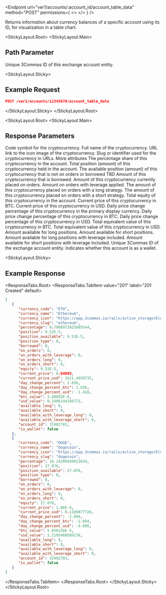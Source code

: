 
<Endpoint
  url="ver1/accounts/:account_id/account_table_data"
  method="POST"
  permissions={
    <>
      <Permission title="Permission" description="ACCOUNTS_READ" />
      <Permission title="Security" description="SIGNED" />
    </>
  }
/>

Returns information about currency balances of a specific account using its ID, for visualization in a table chart.

<StickyLayout.Root>
<StickyLayout.Main>

  ## Path Parameter 

  <ApiParam name='account_id' type='integer' id="account_id" required>
      Unique 3Commas ID of this exchange account entity.
  </ApiParam>
</StickyLayout.Main>

<StickyLayout.Sticky>

  ## Example Request

  ```json
  POST /ver1/accounts/12345678/account_table_data
  ```
</StickyLayout.Sticky>
</StickyLayout.Root>

<StickyLayout.Root>
<StickyLayout.Main>

## Response Parameters 

<ApiParam name='currency_code' type='string' id='currency_code'>
  Code symbol for the cryptocurrency.
</ApiParam>
<ApiParam name='currency_name' type='string' id='currency_name'>
  Full name of the cryptocurrency.
</ApiParam>
<ApiParam name='currency_icon' type='string' id='currency_icon'>
  URL link to the icon image of the cryptocurrency.
</ApiParam>
<ApiParam name='currency_slug' type='string' id='currency_slug'>
  Slug or identifier used for the cryptocurrency in URLs.
</ApiParam>


<CollapseAll>
<CollapseAllHeading> More attributes <CollapseAllButton /> </CollapseAllHeading>
<CollapsibleApiParam name='percentage' type='string' id='percentage'>
  The percentage share of this cryptocurrency in the account.
</CollapsibleApiParam>

<CollapsibleApiParam name='position' type='string' id='position'>
  Total position (amount) of this cryptocurrency held in the account.
</CollapsibleApiParam>
<CollapsibleApiParam name='position_available' type='string' id='position_available'>
  The available position (amount) of this cryptocurrency that is not on orders or borrowed
</CollapsibleApiParam>
<CollapsibleApiParam name='position_type' type='string' id='position_type'>
  TBD
</CollapsibleApiParam>
<CollapsibleApiParam name='borrowed' type='string' id='borrowed'>
  Amount of this cryptocurrency that is borrowed.
</CollapsibleApiParam>
<CollapsibleApiParam name='on_orders' type='string' id='on_orders'>
  Amount of this cryptocurrency currently placed on orders.
</CollapsibleApiParam>
<CollapsibleApiParam name='on_orders_with_leverage' type='string' id='on_orders_with_leverage'>
  Amount on orders with leverage applied.
</CollapsibleApiParam>
<CollapsibleApiParam name='on_orders_long' type='string' id='on_orders_long'>
  The amount of this cryptocurrency placed on orders with a long strategy.
</CollapsibleApiParam>
<CollapsibleApiParam name='on_orders_short' type='string' id='on_orders_short'>
  The amount of this cryptocurrency placed on orders with a short strategy.
</CollapsibleApiParam>
<CollapsibleApiParam name='equity' type='string' id='equity'>
  Total equity of this cryptocurrency in the account.
</CollapsibleApiParam>
<CollapsibleApiParam name='current_price' type='string' id='current_price'>
  Current price of this cryptocurrency in BTC.
</CollapsibleApiParam>
<CollapsibleApiParam name='current_price_usd' type='string' id='current_price_usd'>
  Current price of this cryptocurrency in USD.
</CollapsibleApiParam>
<CollapsibleApiParam name='day_change_percent' type='string' id='day_change_percent'>
  Daily price change percentage of this cryptocurrency in the primary display currency.
</CollapsibleApiParam>
<CollapsibleApiParam name='day_change_percent_btc' type='string' id='day_change_percent_btc'>
  Daily price change percentage of this cryptocurrency in BTC.
</CollapsibleApiParam>
<CollapsibleApiParam name='day_change_percent_usd' type='string' id='day_change_percent_usd'>
  Daily price change percentage of this cryptocurrency in USD.
</CollapsibleApiParam>
<CollapsibleApiParam name='btc_value' type='string' id='btc_value'>
  Total equivalent value of this cryptocurrency in BTC.
</CollapsibleApiParam>
<CollapsibleApiParam name='usd_value' type='string' id='usd_value'>
  Total equivalent value of this cryptocurrency in USD.
</CollapsibleApiParam>
<CollapsibleApiParam name='available_long' type='string' id='available_long'>
  Amount available for long positions.
</CollapsibleApiParam>
<CollapsibleApiParam name='available_short' type='string' id='available_short'>
  Amount available for short positions.
</CollapsibleApiParam>
<CollapsibleApiParam name='available_with_leverage_long' type='string' id='available_with_leverage_long'>
  Amount available for long positions with leverage included.
</CollapsibleApiParam>
<CollapsibleApiParam name='available_with_leverage_short' type='string' id='available_with_leverage_short'>
  Amount available for short positions with leverage included.
</CollapsibleApiParam>
<CollapsibleApiParam name='account_id' type='integer' id='account_id'>
  Unique 3Commas ID of the exchange account entity.
</CollapsibleApiParam>
<CollapsibleApiParam name='is_wallet' type='boolean' id='is_wallet'>
  Indicates whether this account is as a wallet.
</CollapsibleApiParam>
</CollapseAll>
</StickyLayout.Main>

<StickyLayout.Sticky>
## Example Response
<ResponseTabs.Root>
<ResponseTabs.TabItem value="201" label="201 Created" default>

```json
[
   {
      "currency_code": "ETH",
      "currency_name": "Ethereum",
      "currency_icon": "https://app.3commas.io/rails/active_storage/blobs/redirect/eyJfcmFpbHMiOnsibWVzc2FnZSI6IkJBaHBBbnNRIiwiZXhwIjpudWxsLCJwdXIiOiJibG9iX2lkIn19--f7e20d2abb9f03965b29c091e5ca77a8fc4ade51/1027.png",
      "currency_slug": "ethereum",
      "percentage": 0.7908972825805544,
      "position": 9.52E-5,
      "position_available": 9.52E-5,
      "position_type": 0,
      "borrowed": 0,
      "on_orders": 0,
      "on_orders_with_leverage": 0,
      "on_orders_long": 0,
      "on_orders_short": 0,
      "equity": 9.52E-5,
      "current_price": 0.04085,
      "current_price_usd": 2611.4959735,
      "day_change_percent": 1.036,
      "day_change_percent_btc": 1.036,
      "day_change_percent_usd": -1.418,
      "btc_value": 3.88892E-6,
      "usd_value": 0.2486144166772,
      "available_long": 0,
      "available_short": 0,
      "available_with_leverage_long": 0,
      "available_with_leverage_short": 0,
      "account_id": 32402783,
      "is_wallet": false
   },
   {
      "currency_code": "DOGE",
      "currency_name": "Dogecoin",
      "currency_icon": "https://app.3commas.io/rails/active_storage/blobs/redirect/eyJfcmFpbHMiOnsibWVzc2FnZSI6IkJBaHBBNW5KQVE9PSIsImV4cCI6bnVsbCwicHVyIjoiYmxvYl9pZCJ9fQ==--d8f3102172a7531aa8e21cc8687e40bc07073889/74.png",
      "currency_slug": "dogecoin",
      "percentage": 10.24208849013634,
      "position": 27.076,
      "position_available": 27.076,
      "position_type": 0,
      "borrowed": 0,
      "on_orders": 0,
      "on_orders_with_leverage": 0,
      "on_orders_long": 0,
      "on_orders_short": 0,
      "equity": 27.076,
      "current_price": 1.86E-6,
      "current_price_usd": 0.1189077726,
      "day_change_percent": -2.094,
      "day_change_percent_btc": -2.094,
      "day_change_percent_usd": -4.886,
      "btc_value": 5.036136E-5,
      "usd_value": 3.2195468509176,
      "available_long": 0,
      "available_short": 0,
      "available_with_leverage_long": 0,
      "available_with_leverage_short": 0,
      "account_id": 32402783,
      "is_wallet": false
   }
]
```
</ResponseTabs.TabItem>
</ResponseTabs.Root>
</StickyLayout.Sticky>
</StickyLayout.Root>
